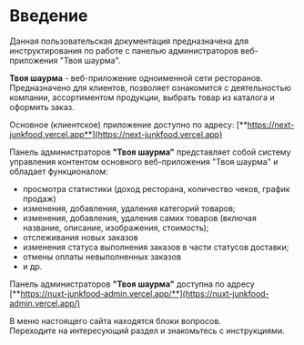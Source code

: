 
# Введение

Данная пользовательская документация предназначена для инструктирования по работе с панелью администраторов веб-приложения "Твоя шаурма".

**Твоя шаурма**  - веб-приложение одноименной сети ресторанов.
Предназначено для клиентов, позволяет ознакомится с деятельностью компании, ассортиментом продукции, выбрать товар из каталога и оформить заказ. 

Основное (клиентское) приложение доступно по адресу: [**https://next-junkfood.vercel.app**](https://next-junkfood.vercel.app) 

Панель администраторов **"Твоя шаурма"** представляет собой систему управления контентом основного веб-приложения "Твоя шаурма" и обладает функционалом:
- просмотра статистики (доход ресторана, количество чеков, график продаж)
- изменения, добавления, удаления категорий товаров;
- изменения, добавления, удаления самих товаров (включая название, описание, изображения, стоимость);
- отслеживания новых заказов
- изменения статуса выполнения заказов в части статусов доставки;
- отмены оплаты невыполненных заказов
- и др. 

Панель администраторов **"Твоя шаурма"** доступна по адресу [**https://nuxt-junkfood-admin.vercel.app/**](https://nuxt-junkfood-admin.vercel.app/)


В меню настоящего сайта находятся блоки вопросов. 
<br/>Переходите на интересующий раздел и знакомьтесь с инструкциями.


